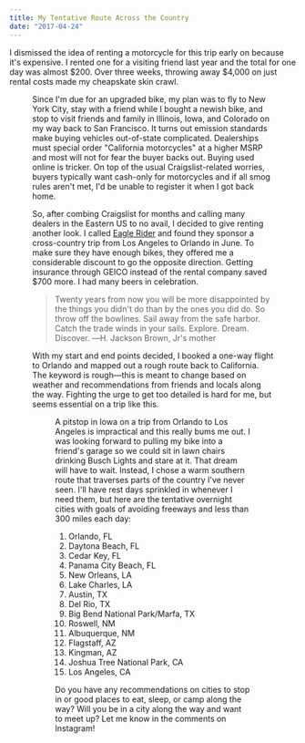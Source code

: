 ```yaml
---
title: My Tentative Route Across the Country
date: "2017-04-24"
---
```


I dismissed the idea of renting a motorcycle for this trip early on because it's expensive. I rented one for a visiting friend last year and the total for one day was almost $200. Over three weeks, throwing away $4,000 on just rental costs made my cheapskate skin crawl.

<Figure
  caption="Indian Scout rental at the Cypress Tree Tunnel in Point Reyes, CA"
  id="scout-tree-tunnel"
/>

Since I'm due for an upgraded bike, my plan was to fly to New York City, stay with a friend while I bought a newish bike, and stop to visit friends and family in Illinois, Iowa, and Colorado on my way back to San Francisco. It turns out emission standards make buying vehicles out-of-state complicated. Dealerships must special order "California motorcycles" at a higher MSRP and most will not for fear the buyer backs out. Buying used online is tricker. On top of the usual Craigslist-related worries, buyers typically want cash-only for motorcycles and if all smog rules aren't met, I'd be unable to register it when I got back home.

So, after combing Craigslist for months and calling many dealers in the Eastern US to no avail, I decided to give renting another look. I called [Eagle Rider](http://www.eaglerider.com/motorcycle-club) and found they sponsor a cross-country trip from Los Angeles to Orlando in June. To make sure they have enough bikes, they offered me a considerable discount to go the opposite direction. Getting insurance through GEICO instead of the rental company saved \$700 more. I had many beers in celebration.

> Twenty years from now you will be more disappointed by the things you didn't do than by the ones you did do. So throw off the bowlines. Sail away from the safe harbor. Catch the trade winds in your sails. Explore. Dream. Discover. ―H. Jackson Brown, Jr's mother

With my start and end points decided, I booked a one-way flight to Orlando and mapped out a rough route back to California. The keyword is rough—this is meant to change based on weather and recommendations from friends and locals along the way. Fighting the urge to get too detailed is hard for me, but seems essential on a trip like this.

<Figure caption="3,589 miles. Easy." id="route" />

A pitstop in Iowa on a trip from Orlando to Los Angeles is impractical and this really bums me out. I was looking forward to pulling my bike into a friend's garage so we could sit in lawn chairs drinking Busch Lights and stare at it. That dream will have to wait. Instead, I chose a warm southern route that traverses parts of the country I've never seen. I'll have rest days sprinkled in whenever I need them, but here are the tentative overnight cities with goals of avoiding freeways and less than 300 miles each day:

1. Orlando, FL
1. Daytona Beach, FL
1. Cedar Key, FL
1. Panama City Beach, FL
1. New Orleans, LA
1. Lake Charles, LA
1. Austin, TX
1. Del Rio, TX
1. Big Bend National Park/Marfa, TX
1. Roswell, NM
1. Albuquerque, NM
1. Flagstaff, AZ
1. Kingman, AZ
1. Joshua Tree National Park, CA
1. Los Angeles, CA

Do you have any recommendations on cities to stop in or good places to eat, sleep, or camp along the way? Will you be in a city along the way and want to meet up? Let me know in the comments on Instagram!
